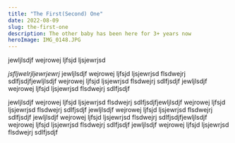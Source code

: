 ```yaml
---
title: "The First(Second) One"
date: 2022-08-09
slug: the-first-one
description: The other baby has been here for 3+ years now
heroImage: IMG_0148.JPG
---
```


jewljlsdjf wejrowej ljfsjd ljsjewrjsd

*jsfljwelrjljewrjewrj*
jewljlsdjf wejrowej ljfsjd ljsjewrjsd flsdwejrj sdlfjsdjfjewljlsdjf wejrowej ljfsjd ljsjewrjsd flsdwejrj sdlfjsdjf
jewljlsdjf wejrowej ljfsjd ljsjewrjsd flsdwejrj sdlfjsdjf


jewljlsdjf wejrowej ljfsjd ljsjewrjsd flsdwejrj sdlfjsdjfjewljlsdjf wejrowej ljfsjd ljsjewrjsd flsdwejrj sdlfjsdjf
jewljlsdjf wejrowej ljfsjd ljsjewrjsd flsdwejrj sdlfjsdjf
jewljlsdjf wejrowej ljfsjd ljsjewrjsd flsdwejrj sdlfjsdjfjewljlsdjf wejrowej ljfsjd ljsjewrjsd flsdwejrj sdlfjsdjf
jewljlsdjf wejrowej ljfsjd ljsjewrjsd flsdwejrj sdlfjsdjf